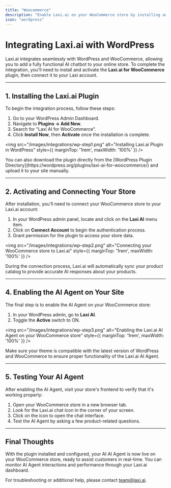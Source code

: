 ```yaml
---
title: "Woocommerce"
description: "Enable Laxi.ai on your WooCommerce store by installing and activating the WordPress plugin."
icon: "wordpress"
---
```


# Integrating Laxi.ai with WordPress

Laxi.ai integrates seamlessly with WordPress and WooCommerce, allowing you to add a fully functional AI chatbot to your online store. To complete the integration, you'll need to install and activate the **Laxi.ai for WooCommerce** plugin, then connect it to your Laxi account.

---

## 1. Installing the Laxi.ai Plugin

To begin the integration process, follow these steps:

1. Go to your WordPress Admin Dashboard.
2. Navigate to **Plugins → Add New**.
3. Search for "Laxi AI for WooCommerce".
4. Click **Install Now**, then **Activate** once the installation is complete.

<img src="/images/integrations/wp-step1.png" alt="Installing Laxi.ai Plugin in WordPress" style={{ marginTop: '1rem', maxWidth: '100%' }} />

<Info>
    You can also download the plugin directly from the [WordPress Plugin Directory](https://wordpress.org/plugins/laxi-ai-for-woocommerce/) and upload it to your site manually.
</Info>

---

## 2. Activating and Connecting Your Store

After installation, you'll need to connect your WooCommerce store to your Laxi.ai account:

1. In your WordPress admin panel, locate and click on the **Laxi AI** menu item.
2. Click on **Connect Account** to begin the authentication process.
4. Grant permission for the plugin to access your store data.

<img src="/images/integrations/wp-step2.png" alt="Connecting your WooCommerce store to Laxi.ai" style={{ marginTop: '1rem', maxWidth: '100%' }} />

<Tip>
    During the connection process, Laxi.ai will automatically sync your product catalog to provide accurate AI responses about your products.
</Tip>

---

[//]: # (## 3. Configuring Your Chatbot)

[//]: # ()
[//]: # (Once connected, you can configure your chatbot's behavior through the Laxi.ai dashboard:)

[//]: # ()
[//]: # (1. Navigate to **Laxi AI → Dashboard** in your WordPress admin.)

[//]: # (2. You'll be redirected to your Laxi.ai dashboard.)

[//]: # (3. Configure your chatbot's appearance, behavior, and messaging.)

[//]: # (4. Save your changes to apply them to your store.)

[//]: # ()
[//]: # (<img src="/images/getting-started/wordpress-configure-chatbot.png" alt="Configuring your Laxi.ai chatbot settings" style={{ marginTop: '1rem', maxWidth: '100%' }} />)

[//]: # ()
[//]: # (---)

## 4. Enabling the AI Agent on Your Site

The final step is to enable the AI Agent on your WooCommerce store:

1. In your WordPress admin, go to **Laxi AI**.
2. Toggle the **Active** switch to ON.

<img src="/images/integrations/wp-step3.png" alt="Enabling the Laxi.ai AI Agent on your WooCommerce store" style={{ marginTop: '1rem', maxWidth: '100%' }} />

<Warning>
    Make sure your theme is compatible with the latest version of WordPress and WooCommerce to ensure proper functionality of the Laxi.ai AI Agent.
</Warning>

---

## 5. Testing Your AI Agent

After enabling the AI Agent, visit your store's frontend to verify that it's working properly:

1. Open your WooCommerce store in a new browser tab.
2. Look for the Laxi.ai chat icon in the corner of your screen.
3. Click on the icon to open the chat interface.
4. Test the AI Agent by asking a few product-related questions.

---

## Final Thoughts

With the plugin installed and configured, your AI AI Agent is now live on your WooCommerce store, ready to assist customers in real-time. You can monitor AI Agent interactions and performance through your Laxi.ai dashboard.

For troubleshooting or additional help, please contact [team@laxi.ai](mailto:team@laxi.ai).
